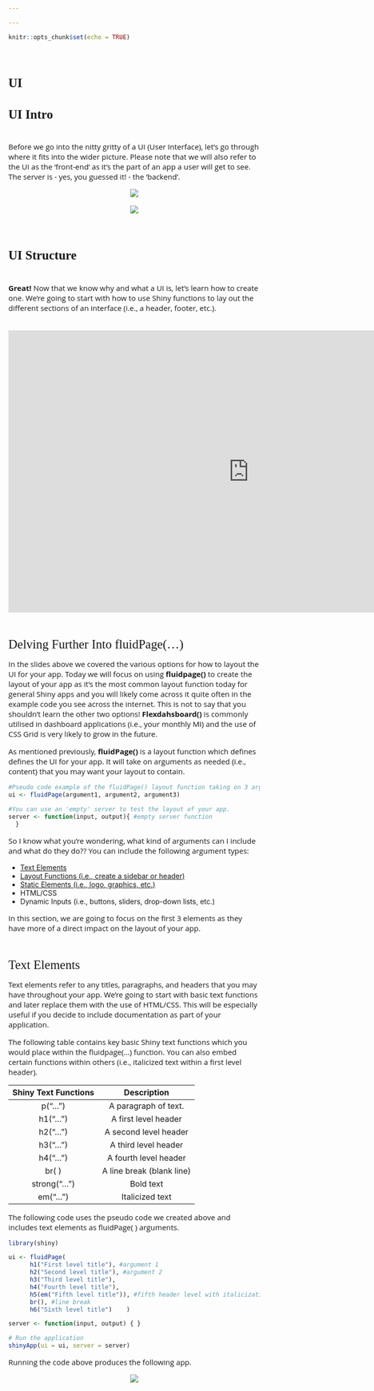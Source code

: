 ```yaml
---

---
```

<style>
@import url('https://fonts.googleapis.com/css?family=Scope+One&display=swap');
@import url('https://fonts.googleapis.com/css?family=Scope+One|Unica+One&display=swap&subset=latin-ext');
@import url('https://fonts.googleapis.com/css?family=Open+Sans&display=swap');

h1,h2 {font-family: 'Unica One', cursive;
  font-size: 25px;}
p2 {font-family: 'Unica One', cursive;
  font-size: 25px;}       
p {font-family: 'Open Sans', sans-serif;
  font-size: 15px;}   
</style>
  ```r
knitr::opts_chunk$set(echo = TRUE)
```
&nbsp;    


# UI {.tabset .tabset-fade}  

## UI Intro  
&nbsp;    
Before we go into the nitty gritty of a UI (User Interface), let's go through where it fits into the wider picture. Please note that we will also refer to the UI as the 'front-end' as it's the part of an app a user will get to see. The server is - yes, you guessed it! - the 'backend'.
&nbsp;  

<center>
  ![](2.UI_Intro_a.png)
<br><br>
  ![](2.UI_Intro_b.png)
</center>
  &nbsp;  

## UI Structure  
&nbsp;  
**Great!** Now that we know why and what a UI is, let's learn how to create one. We're going to start with how to use Shiny functions to lay out the different sections of an interface (i.e., a header, footer, etc.).  
&nbsp;  

<center>
<iframe src="https://4mosteurope.sharepoint.com/sites/traininganddevelopment/_layouts/15/Doc.aspx?sourcedoc={2d107d5a-b149-495d-bbc9-56f4abc225c4}&amp;action=embedview&amp;wdAr=1.7777777777777777" width="962px" height="565px" frameborder="0">This is an embedded <a target="_blank" href="https://office.com">Microsoft Office</a> presentation, powered by <a target="_blank" href="https://office.com/webapps">Office</a>.</iframe>
</center>
&nbsp;  

<p2>Delving Further Into fluidPage(...)</p2>
&nbsp;  

<p>
In the slides above we covered the various options for how to layout the UI for your app. Today we will focus on using **fluidpage()** to create the layout of your app as it's the most common layout function today for general Shiny apps and you will likely come across it quite often in the example code you see across the internet. This is not to say that you shouldn't learn the other two options! **Flexdahsboard()** is commonly utilised in dashboard applications (i.e., your monthly MI) and the use of CSS Grid is very likely to grow in the future.</p>  

<p>As mentioned previously, **fluidPage()** is a layout function which defines defines the UI for your app. It will take on arguments as needed (i.e., content) that you may want your layout to contain.</p>

```r
#Pseudo code example of the fluidPage() layout function taking on 3 arguments
ui <- fluidPage(argument1, argument2, argument3)

#You can use an 'empty' server to test the layout of your app.
server <- function(input, output){ #empty server function
  }
```
<p>So I know what you're wondering, what kind of arguments can I include and what do they do??
  You can include the following argument types:
  <ul>
  <li><a href="#targetname">Text Elements</a></li>
  <li><a href="#targetlayout">Layout Functions (i.e., create a sidebar or header)</a></li>
  <li><a href="#targetstatic">Static Elements (i.e., logo, graphics, etc.)</a></li>
  <li>HTML/CSS</li>
  <li>Dynamic Inputs (i.e., buttons, sliders, drop-down lists, etc.)</li>
  </ul>
In this section, we are going to focus on the first 3 elements as they have more of a direct impact on the layout of your app. 

<br>  

<p2><a name="targetname">Text Elements</a></p2>

<p>Text elements refer to any titles, paragraphs, and headers that you may have throughout your app. We're going to start with basic text functions and later replace them with the use of HTML/CSS. This will be especially useful if you decide to include documentation as part of your application.</p>

<p>The following table contains key basic Shiny text functions which you would place within the fluidpage(...) function. You can also embed certain functions within others (i.e., italicized text within a first level header).</p>

  | Shiny Text Functions | Description |
  |:---------:|:---------:|
  | p("...") | A paragraph of text. |
  | h1("...") | A first level header |
  | h2("...") | A second level header |
  | h3("...") | A third level header |
  | h4("...") | A fourth level header |
  | br( ) | A line break (blank line) |
  | strong("...") | Bold text |
  | em("...") | Italicized text|

<p>The following code uses the pseudo code we created above and includes text elements as fluidPage( ) arguments.</p>
```r
library(shiny)

ui <- fluidPage(
      h1("First level title"), #argument 1
      h2("Second level title"), #argument 2
      h3("Third level title"),
      h4("Fourth level title"),
      h5(em("Fifth level title")), #fifth header level with italicization
      br(), #line break
      h6("Sixth level title")    )

server <- function(input, output) { }

# Run the application 
shinyApp(ui = ui, server = server)
```

<p>Running the code above produces the following app.</p>

<center>
<div style="width:50%; height:30%">
![](textapp_ex.png)
</div>
</center>

<br>
<p>As you can see, it's fairly straightforward to add text in your interface. Each text function applies the same format assigned to that particular function (i.e., h1 will always produce bold, large text). This is very similar to applying the same formatting to headers in documentation which you find in Microsoft Word.</p>
<center>
<div style="width:50%; height:30%">
![](wordformat.png)
</div>
</center>
<br>
<p>To create your own text styles, you will learn to use HTML tags later in the training. Don't worry, we will get there!</p>
<br>
<style>
div.blue {background-color:#0f0f4b; border-radius:5px; padding:20px;}
</style>

<div class="blue">
<font color="white">
<img style="width:30px; height:25px" src="whitecomp.png"> <p style="font-size:15px; display:inline;"> Let's have a little fun and practice - Using the commands you've just learned, see if you can create the following app:</p></img>

<div class = "row">
<div class = "col-md-6">
![](starsapp_ex.png)

</div>
<div class = "col-md-6">
<div id="testing2" style="display:none;">
```r
library(shiny)

ui <- fluidPage(
  h4(em("A long time ago")), 
  h2(em("in a galaxy")), 
  h1(em("far, far away..."))  )

server <- function(input, output) { }

# Run the application 
shinyApp(ui = ui, server = server)
```
</div>

<button onclick="myFunction()"><p style="color:#696969">Click me if you've tried!</p></button>

<p id="demo2"></p>

<script>
function myFunction() {
  var x = document.getElementById("testing2").innerHTML;
  document.getElementById("demo2").innerHTML = x;
}
</script>

</div>
</div>
</font>
</div>
<br>

&nbsp;  

<p2><a name="targetlayout">Shiny UI Layout Functions</a></p2>

<p>The following table contains  the various layout options that you can use. It is not an exhaustive list but does contain the functions you are most likely to need or come across. Non-fluidPage layout options are listed toward the bottom. </p>
  
  |  Shiny UI Functions  |      Description      |
  |:---------------------|:----------------------|
  | [fluidPage()](https://shiny.rstudio.com/reference/shiny/0.14/column.html)| All fluidPage layouts must start with this function |
  | fluidRow() | Creates a row to separate content vertically       |
  | [column()](https://shiny.rstudio.com/reference/shiny/latest/column.html)   | Passed to fluidRow to separate content horizontally |
  | [titlePanel()](https://shiny.rstudio.com/reference/shiny/0.14/titlePanel.html)   | Creates a panel containing the application title.  |
  | [headerPanel()](https://shiny.rstudio.com/reference/shiny/0.11/headerPanel.html)  | Creates a header panel        |
  | [sidebarLayout()](https://shiny.rstudio.com/reference/shiny/0.14/sidebarLayout.html)| Creates sidebar to add content|
  | [sidebarPanel()](https://shiny.rstudio.com/reference/shiny/0.14/sidebarPanel.html) | The side Panel argument passed to sidebarLayout()  |
  | [mainPanel()](https://shiny.rstudio.com/reference/shiny/0.14/mainPanel.html)    | The main Panel argument passed to sidebarLayout()  |
  | [tabsetPanel()](https://shiny.rstudio.com/reference/shiny/0.14/tabsetPanel.html)  | Creates tabs on which you can add different content|
  | [tabPanel()](https://shiny.rstudio.com/reference/shiny/0.14/tabPanel.html)     | A tab passed to tabsetPanel() |
  | [conditionalPanel()](https://shiny.rstudio.com/reference/shiny/0.11/conditionalPanel.html)| Creates a panel which exists when a condition is met |
  | [navbarPage()](https://shiny.rstudio.com/reference/shiny/1.0.5/navbarPage.html)   | Creates a page with a navigation bar at the top     |
  | [navlistPanel()](https://shiny.rstudio.com/reference/shiny/latest/navlistPanel.html) | Similar to tabPanel except that navigation is on the left instead of the top|
  | [wellPanel()](https://shiny.rstudio.com/reference/shiny/0.11/wellPanel.html)| Creates a panel with a slightly inset border and grey background |
  | [inputPanel()](https://shiny.rstudio.com/reference/shiny/0.11/inputPanel.html) | A flowLayout with a grey border and light grey background|
  | [absolutePanel()](https://shiny.rstudio.com/reference/shiny/0.12.1/absolutePanel.html) | Creates a panel whose contents are absolutely positioned |
  | [splitLayout()](https://shiny.rstudio.com/reference/shiny/0.14/splitLayout.html)  | Lays out elements horizontally, dividing the available horizontal space into equal parts (by default)|
  | [verticalLayout()](https://shiny.rstudio.com/reference/shiny/0.14/verticalLayout.html) | Create a container that includes one or more rows of content (each element passed to the container will appear on it's own line in the UI)|
| [flowLayout()](https://shiny.rstudio.com/reference/shiny/0.14/flowLayout.html) | Lays out elements in a left-to-right, top-to-bottom arrangement|


<p>
You can embed certain functions inside of others, such as tabPanel() inside of tabsetPanel() or the use of mainPanel() and sidebarPanel() inside of sidebarLayout(). And yes, you could even embed sidebarLayout() inside of tabsetPanel()!
</p>

#insert examples from rstudio page
#add links to documentation in table above


&nbsp; 

<p>
In the following section, we'll look at a simplified version of the 4most Economic Model tool and how to recreate the layout. As a final step, we'll also cover conditionalPanels. 
</p>
&nbsp;  

<p2>fluidPage(...) example using a 4most app</p2>
&nbsp;  

<center>
![](econapp.png)
</center>
&nbsp;    

<p2><a name="targetstatic">Static Elements</a></p2>

<p>Remember that www/ folder we initially created when setting up your working directory? Well, now is when it comes to use! </p>
```r
Folder Structure
| shinyApp/
  | ui.R
  | server.R
| www/ #Folder in which you place all images and logos you want to embed.
  | image.png
```

<p>Once you've placed the image in the www/ folder, you will need to call it from within the layout function/area you want shiny to display it from. As an example, we're going to add an image to the example we previously practiced with (adding text elements): </p>

<center>
![](starsapp_img.png)
</center>
<p>To insert the Star Wars image you see above, you will place the image in the www/ folder and decide where in the app you want to see it. In the example above, I've created a row below the text and inserted the image there as shown in the code:</p>

```r
library(shiny)

ui <- fluidPage(
  h4(em("A long time ago")), 
  h2(em("in a galaxy")), 
  h1(em("far, far away...")),
  fluidRow(img(src="starwars3.jpg")))

server <- function(input, output) { }

# Run the application 
shinyApp(ui = ui, server = server)
```

<p>This is **not your only option**. You can also insert images using HTML. We will go further into HTML when we're further along in the training but the following example code demonstrates how we could utilise HTML instead to produce the same app. I've also added a command to center the image in this example:</p>

```r
library(shiny)

ui <- fluidPage(
  h4(em("A long time ago")), 
  h2(em("in a galaxy")), 
  h1(em("far, far away...")),
  HTML('<center><img src="starwars3.jpg"></center>'))

server <- function(input, output) { }

# Run the application 
shinyApp(ui = ui, server = server)
```
<br>
<style>
div.blue {background-color:#0f0f4b; border-radius:5px; padding:5px;}
</style>

<div class="blue">
<font color="white">
<center><img style="width:30px; height:25px" src="whitecomp.png"> <p style="font-size:15px; display:inline;"> Time to think about your app!</p></img></center><br>
<center><p>Are there any images or logos you would like to include? In which section of your app are planning to place them in?</p></center>

&nbsp;    

## UI Practice    
&nbsp;    
Practice your knowledge! For solutions today - ask Gissella or Nir :)  
&nbsp;    

<iframe src="https://4mosteurope.sharepoint.com/sites/traininganddevelopment/_layouts/15/Doc.aspx?sourcedoc={0773d174-dea0-47bc-8a5b-33fcac729730}&amp;action=embedview&amp;wdAr=1.7777777777777776" width="962px" height="565px" frameborder="0">This is an embedded <a target="_blank" href="https://office.com">Microsoft Office</a> presentation, powered by <a target="_blank" href="https://office.com/webapps">Office</a>.</iframe>  
&nbsp;  


## Design Considerations  

&nbsp;    
<iframe src="https://4mosteurope.sharepoint.com/sites/traininganddevelopment/_layouts/15/Doc.aspx?sourcedoc={edb6264a-3bf7-4e09-9c6a-768e6cfb0a1c}&amp;action=embedview&amp;wdAr=1.7777777777777776" width="962px" height="565px" frameborder="0">This is an embedded <a target="_blank" href="https://office.com">Microsoft Office</a> presentation, powered by <a target="_blank" href="https://office.com/webapps">Office</a>.</iframe>  
&nbsp;  

## Checkpoint 2
&nbsp;    
Time for the next step in creating our app today:  
&nbsp; 

<iframe src="https://4mosteurope.sharepoint.com/sites/traininganddevelopment/_layouts/15/Doc.aspx?sourcedoc={d0742f79-f991-4f49-969e-18c4ed484796}&amp;action=embedview&amp;wdAr=1.7777777777777776" width="962px" height="565px" frameborder="0">This is an embedded <a target="_blank" href="https://office.com">Microsoft Office</a> presentation, powered by <a target="_blank" href="https://office.com/webapps">Office</a>.</iframe>
&nbsp;  


